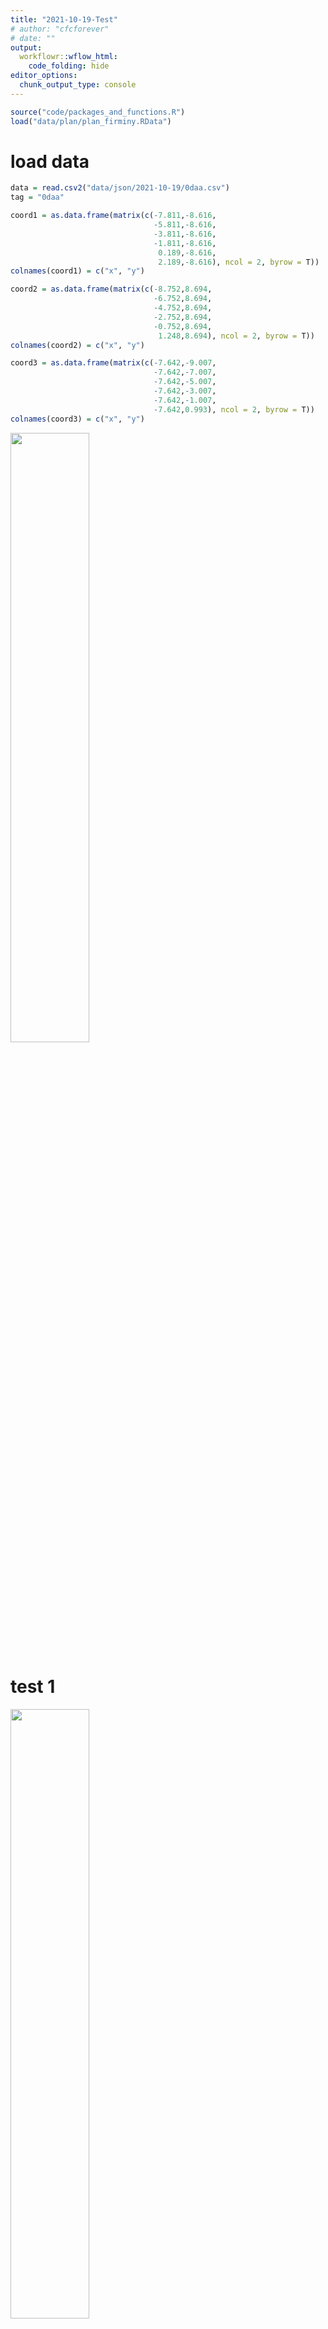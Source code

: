 ```yaml
---
title: "2021-10-19-Test"
# author: "cfcforever"
# date: ""
output: 
  workflowr::wflow_html:
    code_folding: hide
editor_options:
  chunk_output_type: console
---
```


```r
source("code/packages_and_functions.R")
load("data/plan/plan_firminy.RData")
```


# load data
```r
data = read.csv2("data/json/2021-10-19/0daa.csv")
tag = "0daa"

coord1 = as.data.frame(matrix(c(-7.811,-8.616,
                                -5.811,-8.616,
                                -3.811,-8.616,
                                -1.811,-8.616,
                                 0.189,-8.616,
                                 2.189,-8.616), ncol = 2, byrow = T))
colnames(coord1) = c("x", "y")

coord2 = as.data.frame(matrix(c(-8.752,8.694,
                                -6.752,8.694,
                                -4.752,8.694,
                                -2.752,8.694,
                                -0.752,8.694,
                                 1.248,8.694), ncol = 2, byrow = T))
colnames(coord2) = c("x", "y")

coord3 = as.data.frame(matrix(c(-7.642,-9.007,
                                -7.642,-7.007,
                                -7.642,-5.007,
                                -7.642,-3.007,
                                -7.642,-1.007,
                                -7.642,0.993), ncol = 2, byrow = T))
colnames(coord3) = c("x", "y")
```

![](figure/Wire 2021-10-19 at 11-48-06.jpg){width=50%}


# test 1
![](figure/Wire 2021-10-19 at 17_34.png){width=50%}

## contre le corps
```r
dat = data %>%
  filter(H==11 & M>=28 & M<=30)
dat$num = 1:nrow(dat)

steps = dat$num
q <- p + 
  geom_point(data = dat, aes(x=x, y=y), col="red", size=0.5) + 
  geom_point(data = coord1, aes(x=x,y=y), col = "black", size=1) +
  coord_fixed(ratio = 1, xlim = c(-20,20), ylim = c(-15,10)) + 
  labs(x="", y="", title = "0daa: 11H28 - 11H30")
print(q)
# q <- q + transition_time(num) + labs(title = paste0("0daa: 11H28 - 11H30 ", "{frame_time}/", length(steps)))
# animate(q, nframes = max(steps)-min(steps)+1, fps = 5, renderer = gifski_renderer(loop = T), 
#         width = 1500, height = 1000, res = 150)
# anim_save("fig/0daa_20211019_1128_1130.gif")
```

## dans le poche
```r
dat = data %>%
  filter(H==11 & M>=35 & M<=37)

steps = dat$num
q <- p +
  geom_point(data = dat, aes(x=x, y=y), col="red", size=0.5) +
  geom_point(data = coord1, aes(x=x,y=y), col = "black", size=1) +
  coord_fixed(ratio = 1, xlim = c(-20,20), ylim = c(-15,10)) +
  labs(x="", y="", title = "0daa: 11H35 - 11H37")
print(q)
# q <- q + transition_time(num) + labs(title = paste0("0daa: 11H35 - 11H37 ", "{frame_time}/", length(steps)))
# animate(q, nframes = max(steps)-min(steps)+1, fps = 5, renderer = gifski_renderer(loop = T),
#         width = 1500, height = 1000, res = 150)
# anim_save("fig/0daa_20211019_1135_1137.gif")
```

## dessus de la tête
```r
dat = data %>%
  filter(H==11 & M>=38 & M<=40)

steps = dat$num
q <- p + 
  geom_point(data = dat, aes(x=x, y=y), col="red", size=0.5) + 
  geom_point(data = coord1, aes(x=x,y=y), col = "black", size=1) +
  coord_fixed(ratio = 1, xlim = c(-20,20), ylim = c(-15,10)) + 
  labs(x="", y="", title = "0daa: 11H38 - 11H40")
print(q)
# q <- q + transition_time(num) + labs(title = paste0("0daa: 11H38 - 11H40 ", "{frame_time}/", length(steps)))
# animate(q, nframes = max(steps)-min(steps)+1, fps = 5, renderer = gifski_renderer(loop = T), 
#         width = 1500, height = 1000, res = 150)
# anim_save("fig/0daa_20211019_1138_1140.gif")
```



# test 2
![](figure/Wire 2021-10-19 at 18_03.png){width=50%}

## contre le corps
```r
dat = data %>%
  filter(H==11 & M>=56 & M<=59)

steps = dat$num
q <- p + 
  geom_point(data = dat, aes(x=x, y=y), col="red", size=0.5) + 
  geom_point(data = coord2, aes(x=x,y=y), col = "black", size=1) +
  coord_fixed(ratio = 1, xlim = c(-20,20), ylim = c(-15,10)) + 
  labs(x="", y="", title = "0daa: 11H56 - 11H59")
print(q)
# q <- q + transition_time(num) + labs(title = paste0("0daa: 11H56 - 11H59 ", "{frame_time}/", length(steps)))
# animate(q, nframes = max(steps)-min(steps)+1, fps = 5, renderer = gifski_renderer(loop = T),
#         width = 1500, height = 1000, res = 150)
# anim_save("fig/0daa_20211019_1156_1159.gif")
```

## dans le poche
```r
dat = data %>%
  filter(H==12 & M>=00 & M<=03)

steps = dat$num
q <- p + 
  geom_point(data = dat, aes(x=x, y=y), col="red", size=0.5) + 
  geom_point(data = coord2, aes(x=x,y=y), col = "black", size=1) +
  coord_fixed(ratio = 1, xlim = c(-20,20), ylim = c(-15,10)) + 
  labs(x="", y="", title = "0daa: 12H00 - 12H03")
print(q)
# q <- q + transition_time(num) + labs(title = paste0("0daa: 12H00 - 12H03 ", "{frame_time}/", length(steps)))
# animate(q, nframes = max(steps)-min(steps)+1, fps = 5, renderer = gifski_renderer(loop = T), 
#         width = 1500, height = 1000, res = 150)
# anim_save("fig/0daa_20211019_1200_1203.gif")
```

## dessus de la tête
```r
dat = data %>%
  filter(H==12 & M>=04 & M<=07)

steps = dat$num
q <- p + 
  geom_point(data = dat, aes(x=x, y=y), col="red", size=0.5) + 
  geom_point(data = coord2, aes(x=x,y=y), col = "black", size=1) +
  coord_fixed(ratio = 1, xlim = c(-20,20), ylim = c(-15,10)) + 
  labs(x="", y="", title = "0daa: 12H04 - 12H07")
print(q)
# q <- q + transition_time(num) + labs(title = paste0("0daa: 12H04 - 12H07 ", "{frame_time}/", length(steps)))
# animate(q, nframes = max(steps)-min(steps)+1, fps = 5, renderer = gifski_renderer(loop = T), 
#         width = 1500, height = 1000, res = 150)
# anim_save("fig/0daa_20211019_1204_1207.gif")
```



# test 3
![](figure/Wire 2021-10-19 at 22_26.png){width=50%}

## à la main en continu
```r
dat = data %>%
  filter(H==15 & M>=55 & M<=56)

steps = dat$num
q <- p + 
  geom_point(data = dat, aes(x=x, y=y), col="red", size=0.5) + 
  geom_point(data = coord3, aes(x=x,y=y), col = "black", size=1) +
  coord_fixed(ratio = 1, xlim = c(-20,20), ylim = c(-15,10)) + 
  labs(x="", y="", title = "0daa: 15H55 - 15H56")
print(q)
# q <- q + transition_time(num) + labs(title = paste0("0daa: 15H55 - 15H56 ", "{frame_time}/", length(steps)))
# animate(q, nframes = max(steps)-min(steps)+1, fps = 5, renderer = gifski_renderer(loop = T), 
#         width = 1500, height = 1000, res = 150)
# anim_save("fig/0daa_20211019_1555_1556.gif")
```

## dans le poche en continu
```r
dat = data %>%
  filter(H==15 & M>=57 & M<=58)

steps = dat$num
q <- p + 
  geom_point(data = dat, aes(x=x, y=y), col="red", size=0.5) + 
  geom_point(data = coord3, aes(x=x,y=y), col = "black", size=1) +
  coord_fixed(ratio = 1, xlim = c(-20,20), ylim = c(-15,10)) + 
  labs(x="", y="", title = "0daa: 15H57 - 15H58")
print(q)
# q <- q + transition_time(num) + labs(title = paste0("0daa: 15H57 - 15H58 ", "{frame_time}/", length(steps)))
# animate(q, nframes = max(steps)-min(steps)+1, fps = 5, renderer = gifski_renderer(loop = T), 
#         width = 1500, height = 1000, res = 150)
# anim_save("fig/0daa_20211019_1557_1558.gif")
```

## dessus de la tête en continu
```r
dat = data %>%
  filter(record_timestamp>=1634651940 & record_timestamp<=1634652060)

steps = dat$num
q <- p + 
  geom_point(data = dat, aes(x=x, y=y), col="red", size=0.5) + 
  geom_point(data = coord3, aes(x=x,y=y), col = "black", size=1) +
  coord_fixed(ratio = 1, xlim = c(-20,20), ylim = c(-15,10)) + 
  labs(x="", y="", title = "0daa: 15H59 - 16H01")
print(q)
# q <- q + transition_time(num) + labs(title = paste0("0daa: 15H59 - 16H01 ", "{frame_time}/", length(steps)))
# animate(q, nframes = max(steps)-min(steps)+1, fps = 5, renderer = gifski_renderer(loop = T), 
#         width = 1500, height = 1000, res = 150)
# anim_save("fig/0daa_20211019_1559_1601.gif")
```


## à la main sans continu
```r
dat = data %>%
  filter(H==16 & M>=38 & M<=40)

steps = dat$num
q <- p + 
  geom_point(data = dat, aes(x=x, y=y), col="red", size=0.5) + 
  geom_point(data = coord3, aes(x=x,y=y), col = "black", size=1) +
  coord_fixed(ratio = 1, xlim = c(-20,20), ylim = c(-15,10)) + 
  labs(x="", y="", title = "0daa: 16H38 - 16H40")
print(q)
# q <- q + transition_time(num) + labs(title = paste0("0daa: 16H38 - 16H40 ", "{frame_time}/", length(steps)))
# animate(q, nframes = max(steps)-min(steps)+1, fps = 5, renderer = gifski_renderer(loop = T), 
#         width = 1500, height = 1000, res = 150)
# anim_save("fig/0daa_20211019_1638_1640.gif")
```

## dans le poche sans continu
```r
dat = data %>%
  filter(H==16 & M>=41 & M<=43)

steps = dat$num
q <- p + 
  geom_point(data = dat, aes(x=x, y=y), col="red", size=0.5) + 
  geom_point(data = coord3, aes(x=x,y=y), col = "black", size=1) +
  coord_fixed(ratio = 1, xlim = c(-20,20), ylim = c(-15,10)) + 
  labs(x="", y="", title = "0daa: 16H41 - 16H43")
print(q)
# q <- q + transition_time(num) + labs(title = paste0("0daa: 16H41 - 16H43 ", "{frame_time}/", length(steps)))
# animate(q, nframes = max(steps)-min(steps)+1, fps = 5, renderer = gifski_renderer(loop = T), 
#         width = 1500, height = 1000, res = 150)
# anim_save("fig/0daa_20211019_1641_1643.gif")
```

## dessus de la tête sans continu
```r
dat = data %>%
  filter(H==16 & M>=44 & M<=47)

steps = dat$num
q <- p + 
  geom_point(data = dat, aes(x=x, y=y), col="red", size=0.5) + 
  geom_point(data = coord3, aes(x=x,y=y), col = "black", size=1) +
  coord_fixed(ratio = 1, xlim = c(-20,20), ylim = c(-15,10)) + 
  labs(x="", y="", title = "0daa: 16H44 - 16H47")
print(q)
# q <- q + transition_time(num) + labs(title = paste0("0daa: 16H44 - 16H47 ", "{frame_time}/", length(steps)))
# animate(q, nframes = max(steps)-min(steps)+1, fps = 5, renderer = gifski_renderer(loop = T), 
#         width = 1500, height = 1000, res = 150)
# anim_save("fig/0daa_20211019_1644_1647.gif")
```
